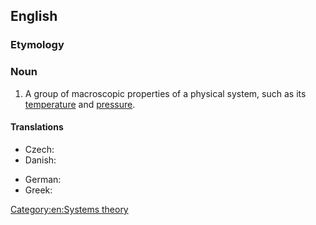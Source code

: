 ==English==
{{wikipedia|Microstate (statistical mechanics)}}

===Etymology===
{{prefix|en|macro|state}}

===Noun===
{{en-noun}}

# {{lb|en|physics}} A group of macroscopic properties of a physical system, such as its [[temperature]] and [[pressure]].

====Translations====
{{trans-top|group of properties}}
* Czech: {{t|cs|makrostav|m}}
* Danish: {{t|da|makrotilstand|c}}
{{trans-mid}}
* German: {{t|de|Makrozustand|m}}
* Greek: {{t+|el|μακροκατάσταση|f}}
{{trans-bottom}}

[[Category:en:Systems theory]]